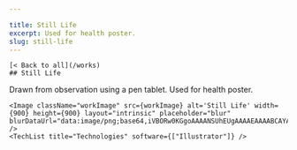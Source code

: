 ```yaml
---

title: Still Life
excerpt: Used for health poster.
slug: still-life
---
```



    [< Back to all](/works)
    ## Still Life
    

  <div className="work-detail" data-id="2" data-disabled="0"
  data-featured="0" data-category="5" >
    Drawn from observation using a pen tablet. Used for health poster.
    
    <Image className="workImage" src={workImage} alt='Still Life' width={900} height={900} layout="intrinsic" placeholder="blur" blurDataUrl="data:image/png;base64,iVBORw0KGgoAAAANSUhEUgAAAAEAAAABCAYAAAAfFcSJAAAADUlEQVR42mNk+P+/HgAFhAJ/wlseKgAAAABJRU5ErkJggg==" />
    <TechList title="Technologies" software={["Illustrator"]} />
  </div>

   
    
